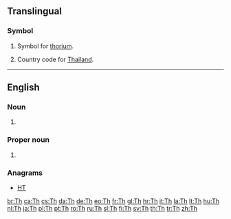 {{also|th|TH|'th|-th|th'|.th|th-|Appendix:Variations of "th"}}
==Translingual==

===Symbol===
{{mul-symbol}}

# {{lb|mul|element symbol}} Symbol for [[thorium]].
# Country code for [[Thailand]].

----

==English==

===Noun===
{{en-noun|?}}

# {{abbreviation of|Thursday|lang=en}}

===Proper noun===
{{en-proper noun}}

# {{abbreviation of|Thessalonians|lang=en}}

===Anagrams===
* {{l|en|ht}} [[HT#English|HT]]

[[br:Th]]
[[ca:Th]]
[[cs:Th]]
[[da:Th]]
[[de:Th]]
[[eo:Th]]
[[fr:Th]]
[[gl:Th]]
[[hr:Th]]
[[it:Th]]
[[la:Th]]
[[lt:Th]]
[[hu:Th]]
[[nl:Th]]
[[ja:Th]]
[[pl:Th]]
[[pt:Th]]
[[ro:Th]]
[[ru:Th]]
[[sl:Th]]
[[fi:Th]]
[[sv:Th]]
[[th:Th]]
[[tr:Th]]
[[zh:Th]]